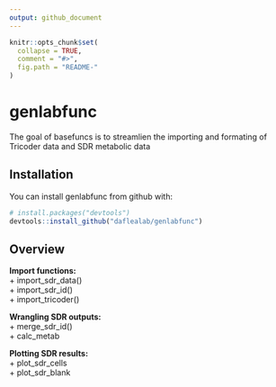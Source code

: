 ```yaml
---
output: github_document
---
```


<!-- README.md is generated from README.Rmd. Please edit that file -->

```r
knitr::opts_chunk$set(
  collapse = TRUE,
  comment = "#>",
  fig.path = "README-"
)
```

# genlabfunc

The goal of basefuncs is to streamlien the importing and formating of Tricoder data and SDR metabolic data

## Installation

You can install genlabfunc from github with:

```r
# install.packages("devtools")
devtools::install_github("daflealab/genlabfunc")
```

## Overview

**Import functions:**  
  + import_sdr_data()  
  + import_sdr_id()  
  + import_tricoder()  

**Wrangling SDR outputs:**  
  + merge_sdr_id()  
  + calc_metab  

**Plotting SDR results:**   
  + plot_sdr_cells  
  + plot_sdr_blank  

